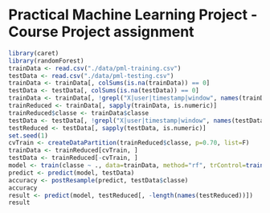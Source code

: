 Practical Machine Learning Project - Course Project assignment
========================================================



```r
library(caret)
library(randomForest)
trainData <- read.csv("./data/pml-training.csv")
testData <- read.csv("./data/pml-testing.csv")
trainData <- trainData[, colSums(is.na(trainData)) == 0] 
testData <- testData[, colSums(is.na(testData)) == 0] 
trainData <- trainData[, !grepl("X|user|timestamp|window", names(trainData))]
trainReduced <- trainData[, sapply(trainData, is.numeric)]
trainReduced$classe <- trainData$classe
testData <- testData[, !grepl("X|user|timestamp|window", names(testData))]
testReduced <- testData[, sapply(testData, is.numeric)]
set.seed(1) 
cvTrain <- createDataPartition(trainReduced$classe, p=0.70, list=F)
trainData <- trainReduced[cvTrain, ]
testData <- trainReduced[-cvTrain, ]
model <- train(classe ~ ., data=trainData, method="rf", trControl=trainControl(method="cv", 3), ntree=20)
predict <- predict(model, testData)
accuracy <- postResample(predict, testData$classe)
accuracy
result <- predict(model, testReduced[, -length(names(testReduced))])
result
```

